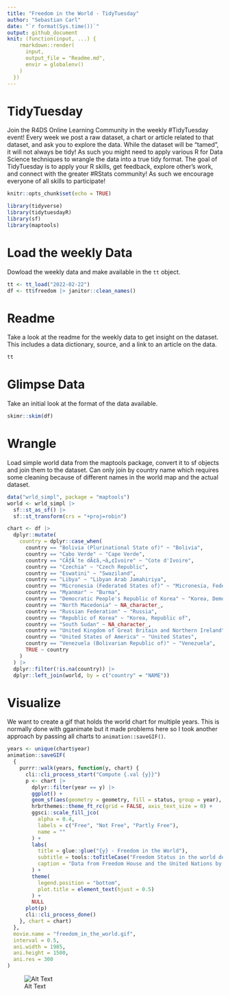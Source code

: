 ```yaml
---
title: "Freedom in the World - TidyTuesday"
author: "Sebastian Carl"
date: "`r format(Sys.time())`"
output: github_document
knit: (function(input, ...) {
    rmarkdown::render(
      input,
      output_file = "Readme.md",
      envir = globalenv()
    )
  })
---
```


# TidyTuesday

Join the R4DS Online Learning Community in the weekly #TidyTuesday event!
Every week we post a raw dataset, a chart or article related to that dataset, and ask you to explore the data.
While the dataset will be “tamed”, it will not always be tidy! As such you might need to apply various R for Data Science techniques to wrangle the data into a true tidy format.
The goal of TidyTuesday is to apply your R skills, get feedback, explore other’s work, and connect with the greater #RStats community!
As such we encourage everyone of all skills to participate!

```r

knitr::opts_chunk$set(echo = TRUE)

library(tidyverse)
library(tidytuesdayR)
library(sf)
library(maptools)
```

# Load the weekly Data

Dowload the weekly data and make available in the `tt` object.

```r

tt <- tt_load("2022-02-22")
df <- tt$freedom |> janitor::clean_names()

```


# Readme

Take a look at the readme for the weekly data to get insight on the dataset.
This includes a data dictionary, source, and a link to an article on the data.

```r

tt

```


# Glimpse Data

Take an initial look at the format of the data available.

```r

skimr::skim(df)

```

# Wrangle

Load simple world data from the maptools package, convert it to sf objects and join them to the dataset. Can only join by country name which requires some cleaning because of different names in the world map and the actual dataset.

```r
data("wrld_simpl", package = "maptools")
world <- wrld_simpl |> 
  sf::st_as_sf() |> 
  sf::st_transform(crs = "+proj=robin")

chart <- df |>
  dplyr::mutate(
    country = dplyr::case_when(
      country == "Bolivia (Plurinational State of)" ~ "Bolivia",
      country == "Cabo Verde" ~ "Cape Verde",
      country == "CÃƒÂ´te dÃ¢â‚¬â„¢Ivoire" ~ "Cote d'Ivoire",
      country == "Czechia" ~ "Czech Republic",
      country == "Eswatini" ~ "Swaziland",
      country == "Libya" ~ "Libyan Arab Jamahiriya",
      country == "Micronesia (Federated States of)" ~ "Micronesia, Federated States of",
      country == "Myanmar" ~ "Burma",
      country == "Democratic People's Republic of Korea" ~ "Korea, Democratic People's Republic of",
      country == "North Macedonia" ~ NA_character_,
      country == "Russian Federation" ~ "Russia",
      country == "Republic of Korea" ~ "Korea, Republic of",
      country == "South Sudan" ~ NA_character_,
      country == "United Kingdom of Great Britain and Northern Ireland" ~ "United Kingdom",
      country == "United States of America" ~ "United States",
      country == "Venezuela (Bolivarian Republic of)" ~ "Venezuela",
      TRUE ~ country
    )
  ) |>
  dplyr::filter(!is.na(country)) |> 
  dplyr::left_join(world, by = c("country" = "NAME"))

```


# Visualize

We want to create a gif that holds the world chart for multiple years. This is normally done with gganimate but it made problems here so I took another approach by passing all charts to `animation::saveGIF()`.

```r
years <- unique(chart$year)
animation::saveGIF(
  {
    purrr::walk(years, function(y, chart) {
      cli::cli_process_start("Compute {.val {y}}")
      p <- chart |>
        dplyr::filter(year == y) |>
        ggplot() +
        geom_sf(aes(geometry = geometry, fill = status, group = year), size = 0.05, color = "grey70") +
        hrbrthemes::theme_ft_rc(grid = FALSE, axis_text_size = 0) +
        ggsci::scale_fill_jco(
          alpha = 0.4,
          labels = c("Free", "Not Free", "Partly Free"),
          name = ""
        ) +
        labs(
          title = glue::glue("{y} - Freedom in the World"),
          subtitle = tools::toTitleCase("Freedom Status in the world depending on civil liberties and political rights"),
          caption = "Data from Freedom House and the United Nations by way of Arthur Cheib | #TidyTuesday 2022/08\nViz: @mrcaseb"
        ) +
        theme(
          legend.position = "bottom",
          plot.title = element_text(hjust = 0.5)
        ) +
        NULL
      plot(p)
      cli::cli_process_done()
    }, chart = chart)
  },
  movie.name = "freedom_in_the_world.gif",
  interval = 0.5,
  ani.width = 1985,
  ani.height = 1500,
  ani.res = 300
)

```

![Alt Text](freedom_in_the_world.gif)
